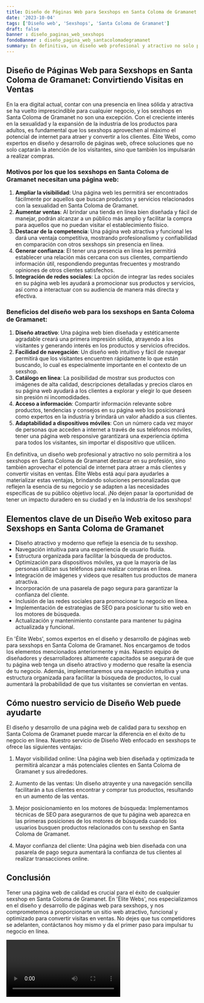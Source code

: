 ```yaml
---
title: Diseño de Páginas Web para Sexshops en Santa Coloma de Gramanet
date: '2023-10-04'
tags: ['Diseño web', 'Sexshops', 'Santa Coloma de Gramanet']
draft: false
banner : diseño_paginas_web_sexshops
fondoBanner : diseño_pagina_web_santacolomadegramanet
summary: En definitiva, un diseño web profesional y atractivo no solo permitirá a los sexshops en Santa Coloma de Gramanet destacar en su profesión, sino también aprovechar el potencial de internet para atraer a más clientes y convertir visitas en ventas. Élite Webs está aquí para ayudarles a materializar estas ventajas, brindando soluciones personalizadas que reflejen la esencia de su negocio y se adapten a las necesidades específicas de su público objetivo local. ¡No dejen pasar la oportunidad de tener un impacto duradero en su ciudad y en la industria de los sexshops!
---
```


## **Diseño de Páginas Web para Sexshops en Santa Coloma de Gramanet: Convirtiendo Visitas en Ventas**
En la era digital actual, contar con una presencia en línea sólida y atractiva se ha vuelto imprescindible para cualquier negocio, y los sexshops en Santa Coloma de Gramanet no son una excepción. Con el creciente interés en la sexualidad y la expansión de la industria de los productos para adultos, es fundamental que los sexshops aprovechen al máximo el potencial de internet para atraer y convertir a los clientes. Élite Webs, como expertos en diseño y desarrollo de páginas web, ofrece soluciones que no solo captarán la atención de los visitantes, sino que también los impulsarán a realizar compras.

### **Motivos por los que los sexshops en Santa Coloma de Gramanet necesitan una página web:**
1. **Ampliar la visibilidad**: Una página web les permitirá ser encontrados fácilmente por aquellos que buscan productos y servicios relacionados con la sexualidad en Santa Coloma de Gramanet.
2. **Aumentar ventas**: Al brindar una tienda en línea bien diseñada y fácil de manejar, podrán alcanzar a un público más amplio y facilitar la compra para aquellos que no puedan visitar el establecimiento físico.
3. **Destacar de la competencia**: Una página web atractiva y funcional les dará una ventaja competitiva, mostrando profesionalismo y confiabilidad en comparación con otros sexshops sin presencia en línea.
4. **Generar confianza**: El tener una presencia en línea les permitirá establecer una relación más cercana con sus clientes, compartiendo información útil, respondiendo preguntas frecuentes y mostrando opiniones de otros clientes satisfechos.
5. **Integración de redes sociales**: La opción de integrar las redes sociales en su página web les ayudará a promocionar sus productos y servicios, así como a interactuar con su audiencia de manera más directa y efectiva.

### **Beneficios del diseño web para los sexshops en Santa Coloma de Gramanet:**
1. **Diseño atractivo**: Una página web bien diseñada y estéticamente agradable creará una primera impresión sólida, atrayendo a los visitantes y generando interés en los productos y servicios ofrecidos.
2. **Facilidad de navegación**: Un diseño web intuitivo y fácil de navegar permitirá que los visitantes encuentren rápidamente lo que están buscando, lo cual es especialmente importante en el contexto de un sexshop.
3. **Catálogo en línea**: La posibilidad de mostrar sus productos con imágenes de alta calidad, descripciones detalladas y precios claros en su página web ayudará a los clientes a explorar y elegir lo que deseen sin presión ni incomodidades.
4. **Acceso a información**: Compartir información relevante sobre productos, tendencias y consejos en su página web los posicionará como expertos en la industria y brindará un valor añadido a sus clientes.
5. **Adaptabilidad a dispositivos móviles**: Con un número cada vez mayor de personas que acceden a internet a través de sus teléfonos móviles, tener una página web responsive garantizará una experiencia óptima para todos los visitantes, sin importar el dispositivo que utilicen.

En definitiva, un diseño web profesional y atractivo no solo permitirá a los sexshops en Santa Coloma de Gramanet destacar en su profesión, sino también aprovechar el potencial de internet para atraer a más clientes y convertir visitas en ventas. Élite Webs está aquí para ayudarles a materializar estas ventajas, brindando soluciones personalizadas que reflejen la esencia de su negocio y se adapten a las necesidades específicas de su público objetivo local. ¡No dejen pasar la oportunidad de tener un impacto duradero en su ciudad y en la industria de los sexshops!

<GifSeo />

<Cta />

## Elementos clave de un Diseño Web exitoso para Sexshops en Santa Coloma de Gramanet

- Diseño atractivo y moderno que refleje la esencia de tu sexshop.
- Navegación intuitiva para una experiencia de usuario fluida.
- Estructura organizada para facilitar la búsqueda de productos.
- Optimización para dispositivos móviles, ya que la mayoría de las personas utilizan sus teléfonos para realizar compras en línea.
- Integración de imágenes y videos que resalten tus productos de manera atractiva.
- Incorporación de una pasarela de pago segura para garantizar la confianza del cliente.
- Inclusión de las redes sociales para promocionar tu negocio en línea.
- Implementación de estrategias de SEO para posicionar tu sitio web en los motores de búsqueda.
- Actualización y mantenimiento constante para mantener tu página actualizada y funcional.

En 'Élite Webs', somos expertos en el diseño y desarrollo de páginas web para sexshops en Santa Coloma de Gramanet. Nos encargamos de todos los elementos mencionados anteriormente y más. Nuestro equipo de diseñadores y desarrolladores altamente capacitados se asegurará de que tu página web tenga un diseño atractivo y moderno que resalte la esencia de tu negocio. Además, implementaremos una navegación intuitiva y una estructura organizada para facilitar la búsqueda de productos, lo cual aumentará la probabilidad de que tus visitantes se conviertan en ventas.

## Cómo nuestro servicio de Diseño Web puede ayudarte

El diseño y desarrollo de una página web de calidad para tu sexshop en Santa Coloma de Gramanet puede marcar la diferencia en el éxito de tu negocio en línea. Nuestro servicio de Diseño Web enfocado en sexshops te ofrece las siguientes ventajas:

1. Mayor visibilidad online: Una página web bien diseñada y optimizada te permitirá alcanzar a más potenciales clientes en Santa Coloma de Gramanet y sus alrededores.

2. Aumento de las ventas: Un diseño atrayente y una navegación sencilla facilitarán a tus clientes encontrar y comprar tus productos, resultando en un aumento de las ventas.

3. Mejor posicionamiento en los motores de búsqueda: Implementamos técnicas de SEO para asegurarnos de que tu página web aparezca en las primeras posiciones de los motores de búsqueda cuando los usuarios busquen productos relacionados con tu sexshop en Santa Coloma de Gramanet.

4. Mayor confianza del cliente: Una página web bien diseñada con una pasarela de pago segura aumentará la confianza de tus clientes al realizar transacciones online.

## Conclusión

Tener una página web de calidad es crucial para el éxito de cualquier sexshop en Santa Coloma de Gramanet. En 'Élite Webs', nos especializamos en el diseño y desarrollo de páginas web para sexshops, y nos comprometemos a proporcionarte un sitio web atractivo, funcional y optimizado para convertir visitas en ventas. No dejes que tus competidores se adelanten, contáctanos hoy mismo y da el primer paso para impulsar tu negocio en línea.

<Video />

<CtaBot job='Sexshops' city='Santa Coloma de Gramanet'/>

<Gmaps query='Santa Coloma de Gramanet+españa+maps' />